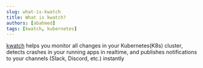```yaml
---
slug: what-is-kwatch
title: What is kwatch?
authors: [abahmed]
tags: [kwatch, kubernetes]
---
```


[kwatch](https://github.com/abahmed/kwatch) helps you monitor all changes in your Kubernetes(K8s) cluster,
detects crashes in your running apps in realtime,
and publishes notifications to your channels (Slack, Discord, etc.) instantly

